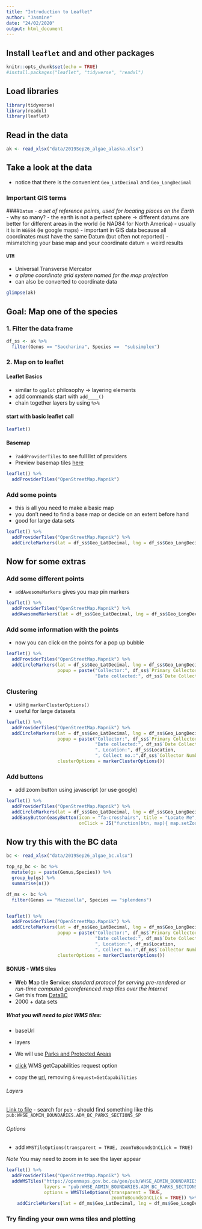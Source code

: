 ```yaml
---
title: "Introduction to Leaflet"
author: "Jasmine"
date: "24/02/2020"
output: html_document
---
```


## Install `leaflet` and and other packages
```r
knitr::opts_chunk$set(echo = TRUE)
#install.packages("leaflet", "tidyverse", "readxl")
```

## Load libraries
```r
library(tidyverse)
library(readxl)
library(leaflet)
```

## Read in the data
```r
ak <- read_xlsx("data/2019Sep26_algae_alaska.xlsx")
```
## Take a look at the data
- notice that there is the convenient `Geo_LatDecimal` and `Geo_LongDecimal`

### Important GIS terms
####`Datum` 
- *a set of reference points, used for locating places on the Earth*
- why so many? - the earth is not a perfect sphere -> different datums are better for different areas in the world (ie NAD84 for North America)
- usually it is in `WGS84` (ie google maps)
- important in GIS data because all coordinates must have the same Datum (but often not reported)
- mismatching your base map and your coordinate datum = weird results

#### `UTM` 
- Universal Transverse Mercator
- *a plane coordinate grid system named for the map projection*
- can also be converted to coordinate data
```r
glimpse(ak)
```

## Goal: Map one of the species

### 1. Filter the data frame
```r
df_ss <- ak %>% 
  filter(Genus == "Saccharina", Species ==  "subsimplex")
```

### 2. Map on to leaflet
#### Leaflet Basics
- similar to `ggplot` philosophy -> layering elements
- add commands start with `add____()`
- chain together layers by using `%>%`

#### start with basic leaflet call
```r
leaflet()
```

#### Basemap
- `?addProviderTiles` to see full list of providers
- Preview basemap tiles [here](https://leaflet-extras.github.io/leaflet-providers/preview/index.html)

```r
leaflet() %>% 
  addProviderTiles("OpenStreetMap.Mapnik") 
```

### Add some points
- this is all you need to make a basic map
- you don't need to find a base map or decide on an extent before hand
- good for large data sets
```r
leaflet() %>% 
  addProviderTiles("OpenStreetMap.Mapnik") %>% 
  addCircleMarkers(lat = df_ss$Geo_LatDecimal, lng = df_ss$Geo_LongDecimal)
```

## Now for some extras

### Add some different points
- `addAwesomeMarkers` gives you map pin markers
```r
leaflet() %>% 
  addProviderTiles("OpenStreetMap.Mapnik") %>% 
  addAwesomeMarkers(lat = df_ss$Geo_LatDecimal, lng = df_ss$Geo_LongDecimal)
```

### Add some information with the points
- now you can click on the points for a pop up bubble
```r
leaflet() %>% 
  addProviderTiles("OpenStreetMap.Mapnik") %>% 
  addCircleMarkers(lat = df_ss$Geo_LatDecimal, lng = df_ss$Geo_LongDecimal,
                   popup = paste("Collector:", df_ss$`Primary Collector`,
                                 "Date collected:", df_ss$`Date Collected`))
```

### Clustering
- using `markerClusterOptions()`
- useful for large datasets
```r
leaflet() %>% 
  addProviderTiles("OpenStreetMap.Mapnik") %>% 
  addCircleMarkers(lat = df_ss$Geo_LatDecimal, lng = df_ss$Geo_LongDecimal,
                   popup = paste("Collector:", df_ss$`Primary Collector`,
                                 "Date collected:", df_ss$`Date Collected`,
                                 ", Location:", df_ss$Location, 
                                 ", Collect no.:",df_ss$`Collector Number`),
                   clusterOptions = markerClusterOptions())
```

### Add buttons
- add zoom button using javascript (or use google)
```r
leaflet() %>% 
  addProviderTiles("OpenStreetMap.Mapnik") %>% 
  addCircleMarkers(lat = df_ss$Geo_LatDecimal, lng = df_ss$Geo_LongDecimal) %>% 
  addEasyButton(easyButton(icon = "fa-crosshairs", title = "Locate Me",
                           onClick = JS("function(btn, map){ map.setZoom(2);}")))
```


## Now try this with the BC data
```r
bc <- read_xlsx("data/2019Sep26_algae_bc.xlsx")

top_sp_bc <- bc %>% 
  mutate(gs = paste(Genus,Species)) %>% 
  group_by(gs) %>% 
  summarise(n())

df_ms <- bc %>% 
  filter(Genus == "Mazzaella", Species == "splendens")


leaflet() %>% 
  addProviderTiles("OpenStreetMap.Mapnik") %>% 
  addCircleMarkers(lat = df_ms$Geo_LatDecimal, lng = df_ms$Geo_LongDecimal,
                   popup = paste("Collector:", df_ms$`Primary Collector`,
                                 "Date collected:", df_ms$`Date Collected`,
                                 ", Location:", df_ms$Location, 
                                 ", Collect no.:",df_ms$`Collector Number`),
                   clusterOptions = markerClusterOptions())

```

#### BONUS - WMS tiles
- **W**eb **M**ap tile **S**ervice: *standard protocol for serving pre-rendered or run-time computed georeferenced map tiles over the Internet*
- Get this from [DataBC](https://catalogue.data.gov.bc.ca/)
- 2000 + data sets

##### What you will need to plot WMS tiles:
- baseUrl
- layers


- We will use [Parks and Protected Areas](https://catalogue.data.gov.bc.ca/dataset/parks-and-protected-areas-section-boundaries)
- [click](https://catalogue.data.gov.bc.ca/dataset/parks-and-protected-areas-section-boundaries/resource/bb167646-e401-4a2a-bb3d-b7a44c11c097) WMS getCapabilities request option
- copy the [url](`https://openmaps.gov.bc.ca/geo/pub/WHSE_ENVIRONMENTAL_MONITORING.SHZN_HAB_OBS_POLYS_SV/ows?service=WMS`), removing `&request=GetCapabilities`

###### Layers
[Link to file](https://openmaps.gov.bc.ca/geo/pub/WHSE_ADMIN_BOUNDARIES.ADM_BC_PARKS_SECTIONS_SP/ows?service=WMS&request=GetCapabilities)
- search for `pub`
- should find something like this `pub:WHSE_ADMIN_BOUNDARIES.ADM_BC_PARKS_SECTIONS_SP`

###### Options
- add `WMSTileOptions(transparent = TRUE, zoomToBoundsOnCLick = TRUE)`

*Note * You may need to zoom in to see the layer appear
```r
leaflet() %>% 
  addProviderTiles("OpenStreetMap.Mapnik") %>% 
  addWMSTiles("https://openmaps.gov.bc.ca/geo/pub/WHSE_ADMIN_BOUNDARIES.ADM_BC_PARKS_SECTIONS_SP/ows?service=WMS",
              layers = "pub:WHSE_ADMIN_BOUNDARIES.ADM_BC_PARKS_SECTIONS_SP",
              options = WMSTileOptions(transparent = TRUE,
                                       zoomToBoundsOnCLick = TRUE)) %>% 
    addCircleMarkers(lat = df_ms$Geo_LatDecimal, lng = df_ms$Geo_LongDecimal)
```

### Try finding your own wms tiles and plotting
```r

```

